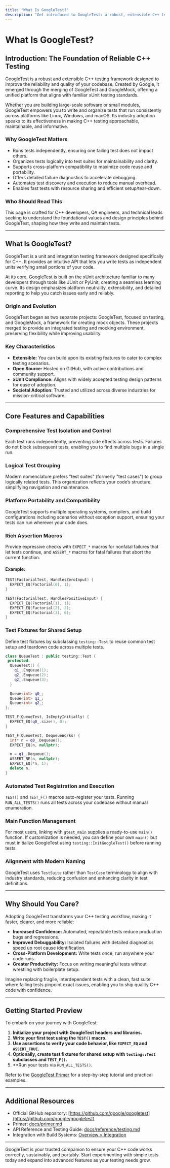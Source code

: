 ```yaml
---
title: "What Is GoogleTest?"
description: "Get introduced to GoogleTest: a robust, extensible C++ testing framework designed to improve your code reliability and quality. This page covers its origins as a merger between GoogleTest and GoogleMock, its alignment with established xUnit standards, and its widespread adoption in the industry."
---
```


# What Is GoogleTest?

## Introduction: The Foundation of Reliable C++ Testing

GoogleTest is a robust and extensible C++ testing framework designed to improve the reliability and quality of your codebase. Created by Google, it emerged through the merging of GoogleTest and GoogleMock, offering a unified platform that aligns with familiar xUnit testing standards.

Whether you are building large-scale software or small modules, GoogleTest empowers you to write and organize tests that run consistently across platforms like Linux, Windows, and macOS. Its industry adoption speaks to its effectiveness in making C++ testing approachable, maintainable, and informative.

### Why GoogleTest Matters
- Runs tests independently, ensuring one failing test does not impact others.
- Organizes tests logically into test suites for maintainability and clarity.
- Supports cross-platform compatibility to maximize code reuse and portability.
- Offers detailed failure diagnostics to accelerate debugging.
- Automates test discovery and execution to reduce manual overhead.
- Enables fast tests with resource sharing and efficient setup/tear-down.

### Who Should Read This
This page is crafted for C++ developers, QA engineers, and technical leads seeking to understand the foundational values and design principles behind GoogleTest, shaping how they write and maintain tests.

---

## What Is GoogleTest?

GoogleTest is a unit and integration testing framework designed specifically for C++. It provides an intuitive API that lets you write tests as independent units verifying small portions of your code.

At its core, GoogleTest is built on the xUnit architecture familiar to many developers through tools like JUnit or PyUnit, creating a seamless learning curve. Its design emphasizes platform neutrality, extensibility, and detailed reporting to help you catch issues early and reliably.

### Origin and Evolution
GoogleTest began as two separate projects: GoogleTest, focused on testing, and GoogleMock, a framework for creating mock objects. These projects merged to provide an integrated testing and mocking environment, preserving flexibility while improving usability.

### Key Characteristics
- **Extensible:** You can build upon its existing features to cater to complex testing scenarios.
- **Open Source:** Hosted on GitHub, with active contributions and community support.
- **xUnit Compliance:** Aligns with widely accepted testing design patterns for ease of adoption.
- **Societal Adoption:** Trusted and utilized across diverse industries for mission-critical software.

---

## Core Features and Capabilities

### Comprehensive Test Isolation and Control
Each test runs independently, preventing side effects across tests. Failures do not block subsequent tests, enabling you to find multiple bugs in a single run.

### Logical Test Grouping
Modern nomenclature prefers "test suites" (formerly "test cases") to group logically related tests. This organization reflects your code’s structure, simplifying navigation and maintenance.

### Platform Portability and Compatibility
GoogleTest supports multiple operating systems, compilers, and build configurations including scenarios without exception support, ensuring your tests can run wherever your code does.

### Rich Assertion Macros
Provide expressive checks with `EXPECT_*` macros for nonfatal failures that let tests continue, and `ASSERT_*` macros for fatal failures that abort the current function.

#### Example:
```cpp
TEST(FactorialTest, HandlesZeroInput) {
  EXPECT_EQ(Factorial(0), 1);
}

TEST(FactorialTest, HandlesPositiveInput) {
  EXPECT_EQ(Factorial(1), 1);
  EXPECT_EQ(Factorial(2), 2);
  EXPECT_EQ(Factorial(3), 6);
}
```

### Test Fixtures for Shared Setup
Define test fixtures by subclassing `testing::Test` to reuse common test setup and teardown code across multiple tests.

```cpp
class QueueTest : public testing::Test {
 protected:
  QueueTest() {
    q1_.Enqueue(1);
    q2_.Enqueue(2);
    q2_.Enqueue(3);
  }

  Queue<int> q0_;
  Queue<int> q1_;
  Queue<int> q2_;
};

TEST_F(QueueTest, IsEmptyInitially) {
  EXPECT_EQ(q0_.size(), 0);
}

TEST_F(QueueTest, DequeueWorks) {
  int* n = q0_.Dequeue();
  EXPECT_EQ(n, nullptr);

  n = q1_.Dequeue();
  ASSERT_NE(n, nullptr);
  EXPECT_EQ(*n, 1);
  delete n;
}
```

### Automated Test Registration and Execution
`TEST()` and `TEST_F()` macros auto-register your tests. Running `RUN_ALL_TESTS()` runs all tests across your codebase without manual enumeration.

### Main Function Management
For most users, linking with `gtest_main` supplies a ready-to-use `main()` function. If customization is needed, you can define your own `main()` but must initialize GoogleTest using `testing::InitGoogleTest()` before running tests.

### Alignment with Modern Naming
GoogleTest uses `TestSuite` rather than `TestCase` terminology to align with industry standards, reducing confusion and enhancing clarity in test definitions.

---

## Why Should You Care?

Adopting GoogleTest transforms your C++ testing workflow, making it faster, clearer, and more reliable:

- **Increased Confidence:** Automated, repeatable tests reduce production bugs and regressions.
- **Improved Debuggability:** Isolated failures with detailed diagnostics speed up root cause identification.
- **Cross-Platform Development:** Write tests once, run anywhere your code runs.
- **Greater Productivity:** Focus on writing meaningful tests without wrestling with boilerplate setup.

Imagine replacing fragile, interdependent tests with a clean, fast suite where failing tests pinpoint exact issues, enabling you to ship quality C++ code with confidence.

---

## Getting Started Preview

To embark on your journey with GoogleTest:

1. **Initialize your project with GoogleTest headers and libraries.**
2. **Write your first test using the `TEST()` macro.**
3. **Use assertions to verify your code behavior, like `EXPECT_EQ` and `ASSERT_TRUE`.**
4. **Optionally, create test fixtures for shared setup with `testing::Test` subclasses and `TEST_F()`.**
5. **Run your tests via `RUN_ALL_TESTS()`.

Refer to the [GoogleTest Primer](https://github.com/google/googletest/blob/main/docs/primer.md) for a step-by-step tutorial and practical examples.

---

## Additional Resources
- Official GitHub repository: [https://github.com/google/googletest](https://github.com/google/googletest)
- Primer: [docs/primer.md](https://github.com/google/googletest/blob/main/docs/primer.md)
- API Reference and Testing Guide: [docs/reference/testing.md](https://github.com/google/googletest/blob/main/docs/reference/testing.md)
- Integration with Build Systems: [Overview > Integration](https://github.com/google/googletest/blob/main/docs/architecture_and_integration/integration_points.md)

---

GoogleTest is your trusted companion to ensure your C++ code works correctly, sustainably, and portably. Start experimenting with simple tests today and expand into advanced features as your testing needs grow.